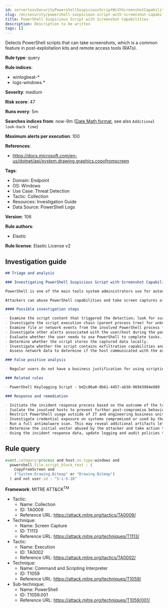 ```yaml
---
id: serverlessSecurityPowershellSuspiciousScriptWithScreenshotCapabilities
slug: /en/security/powershell-suspicious-script-with-screenshot-capabilities
title: PowerShell Suspicious Script with Screenshot Capabilities
description: Description to be written
tags: []
---
```


<div id="powershell-suspicious-script-with-screenshot-capabilities"></div>

Detects PowerShell scripts that can take screenshots, which is a common feature in post-exploitation kits and remote access tools (RATs).

**Rule type**: query

**Rule indices**: 

* winlogbeat-*
* logs-windows.*

**Severity**: medium

**Risk score**: 47

**Runs every**: 5m

**Searches indices from**: now-9m ([Date Math format](((ref))/common-options.html#date-math), see also <DocLink id="serverlessSecurityRulesUiCreate" section="set-the-rules-schedule">`Additional look-back time`</DocLink>)

**Maximum alerts per execution**: 100

**References**: 

* https://docs.microsoft.com/en-us/dotnet/api/system.drawing.graphics.copyfromscreen

**Tags**: 

* Domain: Endpoint
* OS: Windows
* Use Case: Threat Detection
* Tactic: Collection
* Resources: Investigation Guide
* Data Source: PowerShell Logs

**Version**: 106

**Rule authors**: 

* Elastic

**Rule license**: Elastic License v2

## Investigation guide

```markdown
## Triage and analysis

### Investigating PowerShell Suspicious Script with Screenshot Capabilities

PowerShell is one of the main tools system administrators use for automation, report routines, and other tasks, which makes it available for use in various environments and creates an attractive way for attackers to execute code.

Attackers can abuse PowerShell capabilities and take screen captures of desktops to gather information over the course of an operation.

#### Possible investigation steps

- Examine the script content that triggered the detection; look for suspicious DLL imports, collection or exfiltration capabilities, suspicious functions, encoded or compressed data, and other potentially malicious characteristics.
- Investigate the script execution chain (parent process tree) for unknown processes. Examine their executable files for prevalence, whether they are located in expected locations, and if they are signed with valid digital signatures.
- Examine file or network events from the involved PowerShell process for suspicious behavior.
- Investigate other alerts associated with the user/host during the past 48 hours.
- Evaluate whether the user needs to use PowerShell to complete tasks.
- Determine whether the script stores the captured data locally.
- Investigate whether the script contains exfiltration capabilities and identify the exfiltration server.
- Assess network data to determine if the host communicated with the exfiltration server.

### False positive analysis

- Regular users do not have a business justification for using scripting utilities to take screenshots, which makes false positives unlikely. In the case of authorized benign true positives (B-TPs), exceptions can be added.

### Related rules

- PowerShell Keylogging Script - bd2c86a0-8b61-4457-ab38-96943984e889

### Response and remediation

- Initiate the incident response process based on the outcome of the triage.
- Isolate the involved hosts to prevent further post-compromise behavior.
- Restrict PowerShell usage outside of IT and engineering business units using GPOs, AppLocker, Intune, or similar software.
- Investigate credential exposure on systems compromised or used by the attacker to ensure all compromised accounts are identified. Reset passwords for these accounts and other potentially compromised credentials, such as email, business systems, and web services.
- Run a full antimalware scan. This may reveal additional artifacts left in the system, persistence mechanisms, and malware components.
- Determine the initial vector abused by the attacker and take action to prevent reinfection through the same vector.
- Using the incident response data, update logging and audit policies to improve the mean time to detect (MTTD) and the mean time to respond (MTTR).
```

## Rule query

```js
event.category:process and host.os.type:windows and
  powershell.file.script_block_text : (
    CopyFromScreen and
    ("System.Drawing.Bitmap" or "Drawing.Bitmap")
  ) and not user.id : "S-1-5-18"

```

**Framework**: MITRE ATT&CK<sup>TM</sup>

* Tactic:
    * Name: Collection
    * ID: TA0009
    * Reference URL: https://attack.mitre.org/tactics/TA0009/
* Technique:
    * Name: Screen Capture
    * ID: T1113
    * Reference URL: https://attack.mitre.org/techniques/T1113/
* Tactic:
    * Name: Execution
    * ID: TA0002
    * Reference URL: https://attack.mitre.org/tactics/TA0002/
* Technique:
    * Name: Command and Scripting Interpreter
    * ID: T1059
    * Reference URL: https://attack.mitre.org/techniques/T1059/
* Sub-technique:
    * Name: PowerShell
    * ID: T1059.001
    * Reference URL: https://attack.mitre.org/techniques/T1059/001/

